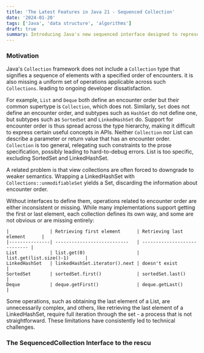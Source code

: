 ```yaml
---
title: 'The Latest Features in Java 21 - Sequenced Collection'
date: '2024-01-20'
tags: ['Java', 'data structure', 'algorithms']
draft: true
summary: Introducing Java's new sequenced interface designed to represent collections with a defined encounter order. Each collection in this interface has a clearly defined first element, which is followed in a specific sequence up to the last element. Additionally, it offers a uniform set of APIs for retrieving the first and last elements, along with processing the elements in reverse order.
---
```

### Motivation
Java's `Collection` framework does not include a `Collection` type that signifies a sequence of elements with a specified order of encounters. 
it is also missing a uniform set of operations applicable across such `Collections`. leading to ongoing developer dissatisfaction.

For example, `List` and `Deque` both define an encounter order but their common supertype is `Collection`,
which does not. Similarly, `Set` does not define an encounter order, and subtypes such as `HashSet` do not define one,
but subtypes such as `SortedSet` and `LinkedHashSet` do. Support for encounter order is thus spread across the type hierarchy,
making it difficult to express certain useful concepts in APIs. 
Neither `Collection` nor List can describe a parameter or return value that has an encounter order. 
`Collection` is too general, relegating such constraints to the prose specification, 
possibly leading to hard-to-debug errors. List is too specific, excluding SortedSet and LinkedHashSet.

A related problem is that view collections are often forced to downgrade to weaker semantics. 
Wrapping a LinkedHashSet with `Collections::unmodifiableSet` yields a Set, discarding the information about encounter order.

Without interfaces to define them, operations related to encounter order are either inconsistent or missing. 
While many implementations support getting the first or last element, each collection defines its own way, 
and some are not obvious or are missing entirely:

    |               | Retrieving first element      | Retrieving last element      |
    |---------------| ---------------------------   | ---------------------------- |
    List            | list.get(0)                   | list.get(list.size()-1)      |
    LinkedHashSet   | linkedHashSet.iterator().next | doesn't exist                |
    SortedSet       | sortedSet.first()             | sortedSet.last()             |
    Deque           | deque.getFirst()              | deque.getLast()              |

Some operations, such as obtaining the last element of a List, are unnecessarily complex, and others, 
like retrieving the last element of a LinkedHashSet, require full iteration through the set - a process that is not straightforward. 
These limitations have consistently led to technical challenges.

### The SequencedCollection Interface to the rescu